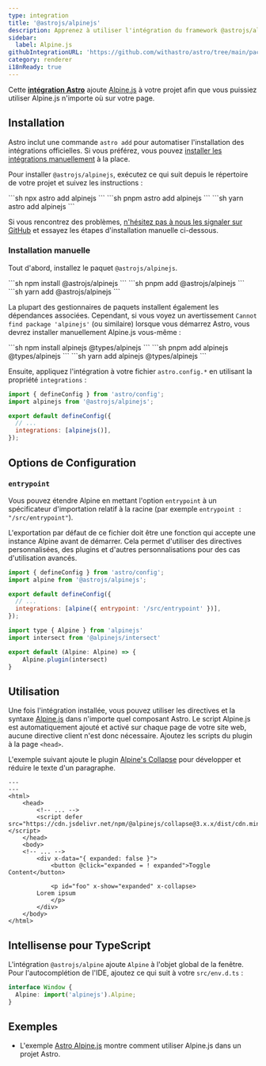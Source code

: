 ```yaml
---
type: integration
title: '@astrojs/alpinejs'
description: Apprenez à utiliser l'intégration du framework @astrojs/alpinejs pour étendre le support des composants dans votre projet Astro.
sidebar:
  label: Alpine.js
githubIntegrationURL: 'https://github.com/withastro/astro/tree/main/packages/integrations/alpinejs/'
category: renderer
i18nReady: true
---
```


Cette **[intégration Astro][astro-integration]** ajoute [Alpine.js](https://alpinejs.dev/) à votre projet afin que vous puissiez utiliser Alpine.js n'importe où sur votre page.

## Installation

Astro inclut une commande `astro add` pour automatiser l'installation des intégrations officielles. Si vous préférez, vous pouvez [installer les intégrations manuellement](#installation-manuelle) à la place.

Pour installer `@astrojs/alpinejs`, exécutez ce qui suit depuis le répertoire de votre projet et suivez les instructions :

<PackageManagerTabs>
  <Fragment slot="npm">
    ```sh
    npx astro add alpinejs
    ```
  </Fragment>
  <Fragment slot="pnpm">
    ```sh
    pnpm astro add alpinejs
    ```
  </Fragment>
  <Fragment slot="yarn">
    ```sh
    yarn astro add alpinejs
    ```
  </Fragment>
</PackageManagerTabs>

Si vous rencontrez des problèmes, [n'hésitez pas à nous les signaler sur GitHub](https://github.com/withastro/astro/issues) et essayez les étapes d'installation manuelle ci-dessous.

### Installation manuelle

Tout d'abord, installez le paquet `@astrojs/alpinejs`.

<PackageManagerTabs>
  <Fragment slot="npm">
    ```sh
    npm install @astrojs/alpinejs
    ```
  </Fragment>
  <Fragment slot="pnpm">
    ```sh
    pnpm add @astrojs/alpinejs
    ```
  </Fragment>
  <Fragment slot="yarn">
    ```sh
    yarn add @astrojs/alpinejs
    ```
  </Fragment>
</PackageManagerTabs>

La plupart des gestionnaires de paquets installent également les dépendances associées. Cependant, si vous voyez un avertissement `Cannot find package 'alpinejs'` (ou similaire) lorsque vous démarrez Astro, vous devrez installer manuellement Alpine.js vous-même :

<PackageManagerTabs>
  <Fragment slot="npm">
    ```sh
    npm install alpinejs @types/alpinejs
    ```
  </Fragment>
  <Fragment slot="pnpm">
    ```sh
    pnpm add alpinejs @types/alpinejs
    ```
  </Fragment>
  <Fragment slot="yarn">
    ```sh
    yarn add alpinejs @types/alpinejs
    ```
  </Fragment>
</PackageManagerTabs>

Ensuite, appliquez l'intégration à votre fichier `astro.config.*` en utilisant la propriété `integrations` :

```js ins="alpinejs()" title="astro.config.mjs" ins={2}
import { defineConfig } from 'astro/config';
import alpinejs from '@astrojs/alpinejs';

export default defineConfig({
  // ...
  integrations: [alpinejs()],
});
```

## Options de Configuration

### `entrypoint`

Vous pouvez étendre Alpine en mettant l'option `entrypoint` à un spécificateur d'importation relatif à la racine (par exemple `entrypoint : "/src/entrypoint"`).

L'exportation par défaut de ce fichier doit être une fonction qui accepte une instance Alpine avant de démarrer. Cela permet d'utiliser des directives personnalisées, des plugins et d'autres personnalisations pour des cas d'utilisation avancés.

```js title="astro.config.mjs"
import { defineConfig } from 'astro/config';
import alpine from '@astrojs/alpinejs';

export default defineConfig({
  // ...
  integrations: [alpine({ entrypoint: '/src/entrypoint' })],
});
```

```js title="src/entrypoint.ts"
import type { Alpine } from 'alpinejs'
import intersect from '@alpinejs/intersect'

export default (Alpine: Alpine) => {
    Alpine.plugin(intersect)
}
```

## Utilisation

Une fois l'intégration installée, vous pouvez utiliser les directives et la syntaxe [Alpine.js](https://alpinejs.dev/) dans n'importe quel composant Astro. Le script Alpine.js est automatiquement ajouté et activé sur chaque page de votre site web, aucune directive client n'est donc nécessaire. Ajoutez les scripts du plugin à la page `<head>`.

L'exemple suivant ajoute le plugin [Alpine's Collapse](https://alpinejs.dev/plugins/collapse) pour développer et réduire le texte d'un paragraphe.

```astro title="src/pages/index.astro" ins={6} ins="x-collapse"
---
---
<html>
	<head>
		<!-- ... -->
		<script defer src="https://cdn.jsdelivr.net/npm/@alpinejs/collapse@3.x.x/dist/cdn.min.js"></script>
	</head>
	<body>
    <!-- ... -->
		<div x-data="{ expanded: false }">
			<button @click="expanded = ! expanded">Toggle Content</button>

			<p id="foo" x-show="expanded" x-collapse>
        Lorem ipsum
			</p>
		</div>
	</body>
</html>
```

## Intellisense pour TypeScript

L'intégration `@astrojs/alpine` ajoute `Alpine` à l'objet global de la fenêtre. Pour l'autocomplétion de l'IDE, ajoutez ce qui suit à votre `src/env.d.ts` :

```ts title="src/env.d.ts"
interface Window {
  Alpine: import('alpinejs').Alpine;
}
```

## Exemples

* L'exemple [Astro Alpine.js](https://github.com/withastro/astro/tree/main/examples/framework-alpine) montre comment utiliser Alpine.js dans un projet Astro.

[astro-integration]: /fr/guides/integrations-guide/

[astro-ui-frameworks]: /fr/guides/framework-components/#using-framework-components
